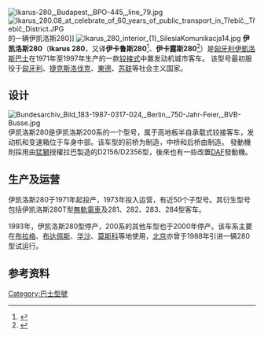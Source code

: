 {{Expand Russian|Ikarus 280|date=2015年2月}}
{{Infobox Automobile
| name           = 伊凱洛斯280
| image          = [[File:Brno,_Řečkovice,_depozitář_TMB,_Ikarus_280_č._2090_(01).jpg|290px]]<br />捷克[[布爾諾|布爾諾]]的一辆伊凯洛斯280
| aka            = 
| manufacturer   = {{Flagicon|HUN}} [[伊凱洛斯巴士|伊凱洛斯巴士]]
| parent_company = 
| assembly       = [[塞格德|塞格德]]
| production     = 1971-1997
| predecessor    = 
| successor      = 
| class          = 
| layout         = 
| platform       = 
| body_style     = [[铰接客车|铰接客车]]
| engine         = Rába-MAN D 2356<br />Rába-MAN D 2156
| transmission   = 却贝尔-[[采埃孚|采埃孚]]6速[[手動變速器|手动]]<br />{{link-en|却贝尔|Csepel (automobile)}}HAFO 6速[[手動變速器|手动]]<br />布拉格2速[[自动变速器|自动]]
| wheelbase      = 5400+6200
| length         = 16500 mm
| width          = 2500 mm
| height         = 3165 mm
| weight         = 12580 kg
| ftrack         = 
| rtrack         = 
| fuel_economy   = 
| fuel_capacity  = 
| related        = 伊卡洛斯280T
| similar        = 
| designer       = 
}}
[[File:Ikarus-280,_Budapest,_BPO-445,_line_79.jpg|thumb]]
[[File:Ikarus_280.08_at_celebrate_of_60_years_of_public_transport_in_Třebíč,_Třebíč_District.JPG|thumb]]的一辆伊凯洛斯280]]
[[File:Ikarus_280_interior_(1)_SilesiaKomunikacja14.jpg|thumb]]
'''伊凯洛斯280'''（'''Ikarus 280'''，又译'''伊卡鲁斯280'''<ref>{{cite news|url=http://www.chinanews.com/tp/hd2011/2014/11-11/434931.shtml|title=俄罗斯商家变废为宝 旧客车变身“移动夜店”|publisher=[[中新网|中新网]]|date=2014-11-11|accessdate=2015-02-08|archive-date=2019-08-02|archive-url=https://web.archive.org/web/20190802143634/http://www.chinanews.com/tp/hd2011/2014/11-11/434931.shtml|dead-url=no}}</ref>、'''伊卡露斯280'''<ref>{{cite journal|author= 罗锡坤|title= 伊卡露斯280大型客车变速器斜齿轮的测绘|journal= 汽车与配件|volume= |issue= 1|pages= 52|issn= 1006-0162|url= http://www.cnki.net/KCMS/detail/detail.aspx?QueryID=0&CurRec=1&recid=&filename=QCPJ198501029&dbname=CJFD8589&dbcode=CJFQ&pr=&urlid=&yx=&v=MDAxNTMzcVRyV00xRnJDVVJMK2ZaZVpuRkNya1ZMdk5OQzdiWkxLeEZ0VE1ybzlIYllSOGVYMUx1eFlTN0RoMVQ=|accessdate= 2015-02-08|date= 1985年1月|deadurl= yes|archiveurl= https://web.archive.org/web/20150208181651/http://www.cnki.net/KCMS/detail/detail.aspx?QueryID=0&CurRec=1&recid=&filename=QCPJ198501029&dbname=CJFD8589&dbcode=CJFQ&pr=&urlid=&yx=&v=MDAxNTMzcVRyV00xRnJDVVJMK2ZaZVpuRkNya1ZMdk5OQzdiWkxLeEZ0VE1ybzlIYllSOGVYMUx1eFlTN0RoMVQ=|archivedate= 2015-02-08}}</ref>）是[[匈牙利|匈牙利]][[伊凱洛斯巴士|伊凱洛斯巴士]]在1971年至1997年生产的一款[[铰接客车|铰接式]]中置发动机城市客车。 该型号最初服役于[[匈牙利人民共和国|匈牙利]]、[[捷克斯洛伐克|捷克斯洛伐克]]、[[東德|東德]]、[[苏联|苏联]]等社会主义国家。

== 设计 ==
[[File:Bundesarchiv_Bild_183-1987-0317-024,_Berlin,_750-Jahr-Feier,_BVB-Busse.jpg|thumb]]
伊凯洛斯280是伊凯洛斯200系的一个型号，属于高地板半自承载式铰接客车，发动机和变速箱位于车身中部。该车型的前桥为{{link-en|利基诺客车|LiAZ (Russia)|LiAZ}}制造，中桥和后桥由{{link-en|拉巴 (公司)|Rába (company)|拉巴}}制造。 發動機則採用由[[猛獅|猛獅]]授權拉巴製造的D2156/D2356型，後來也有一些改置[[DAF|DAF]]發動機。

== 生产及运营 ==
伊凯洛斯280于1971年起投产，1973年投入运营，有近50个子型号。其衍生型号包括伊凯洛斯280T型[[無軌電車|無軌電車]]及281、282、283、284型客车。

1993年，伊凯洛斯280型停产，200系的其他车型也于2000年停产。该车系主要在[[布拉格|布拉格]]、[[布达佩斯|布达佩斯]]、[[华沙|华沙]]、[[莫斯科|莫斯科]]等地使用，[[北京|北京]]亦曾于1988年引进一辆280型试运行。

== 参考资料 ==
<references />

{{DEFAULTSORT:Ikarus 280}}
[[Category:巴士型號|Category:巴士型號]]